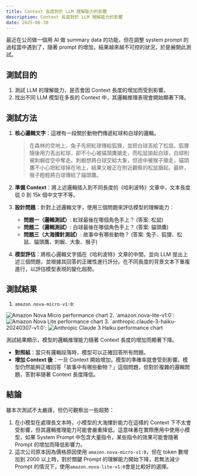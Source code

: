 ```yaml
---
title: Context 長度對於 LLM 理解能力的影響
description: Context 長度對於 LLM 理解能力的影響
date: 2025-06-30
---
```




最近在公司做一個用 AI 做 summary data 的功能，但在調整 system prompt 的過程當中遇到了，隨著 prompt 的增加，結果越來越不可控的狀況，於是展開此測試。
## 測試目的

1. 測試 LLM 的理解能力，是否會因 Context 長度的增加而受到影響。
2. 找出不同 LLM 模型在多長的 Context 中，其邏輯推理表現會開始顯著下降。

## 測試方法

1.  **核心邏輯文字**：這裡有一段關於動物們傳遞紅球和白球的邏輯。

    > 在森林的空地上，兔子先把紅球傳給狐狸，並把白球丟給了松鼠。狐狸隨後用力丟出紅球，卻不小心被貓頭鷹搶走，而松鼠拋起白球，白球則被刺蝦從空中奪走。刺蝦想將白球交給大象，但途中被猴子搶走，貓頭鷹不小心把紅球掉在地上，結果又被正在附近觀察的松鼠搶起。最終，猴子輕輕將白球傳給了貓頭鷹。

2.  **準備 Context**：將上述邏輯插入到不同長度的《哈利波特》文章中，文本長度從 0 到 15k 個中文字不等。

3.  **設計問題**：針對上述邏輯文字，使用三個問題來評估模型的理解能力：
    *   **問題一（邏輯測試）**: 紅球最後在哪個角色手上？ (答案: 松鼠)
    *   **問題二（邏輯測試）**: 白球最後在哪個角色手上？ (答案: 貓頭鷹)
    *   **問題三（大海擈針測試）**: 故事中有哪些動物？ (答案: 兔子、狐狸、松鼠、貓頭鷹、刺蝦、大象、猴子)


4.  **模型評估**：將核心邏輯文字插在《哈利波特》文章的中間，並向 LLM 提出上述三個問題，並根據其回答的正確性進行評分。在不同長度的背景文本下重複進行，以評估模型表現的變化超勢。

## 測試結果

1. `amazon.nova-micro-v1:0`:
<ImageZoom client:visible>
  <Image src={amazonNovaMicroChart} alt="Amazon Nova Micro performance chart" />
</ImageZoom>
2. `amazon.nova-lite-v1:0`:
<ImageZoom client:visible>
  <Image src={amazonNovaLiteChart} alt="Amazon Nova Lite performance chart" />
</ImageZoom>
3. `anthropic.claude-3-haiku-20240307-v1:0`:
<ImageZoom client:visible>
  <Image src={anthropicClaudeHaikuChart} alt="Anthropic Claude 3 Haiku performance chart" />
</ImageZoom>

測試結果顯示，模型的邏輯推理能力隨著 Context 長度的增加而顯著下降。

*   **對照組**：當只有邏輯段落時，模型可以正確回答所有問題。
*   **增加 Context 後**：一旦 Context 開始增加，模型的準確率就會受到影響。模型仍然能夠正確回答「故事中有哪些動物？」這個問題，但對於複雜的邏輯問題，答對率隨著 Context 長度降低。

## 結論

雖本次測試不太嚴謹，但仍可觀察出一些超勢：
1. 在小模型在處理長文本時，小模型的大海擈針能力在這樣的 Context 下不太會受影響，但其邏輯推理能力可能會嚴重降低。這意味著在實際應用中使用小模型，如果 System Prompt 中包含大量指令，某些指令的效果可能會隨著 Prompt 的增加而降低影響力。
2. 這次公司原本因為價格原因使用 `amazon.nova-micro-v1:0`，但在 token 數增加到 2000 以上時，對於關鍵 Prompt 的理解能力開始下降，若無法減少 Prompt 的情況下，使用`amazon.nova-lite-v1:0`會是比較好的選擇。
